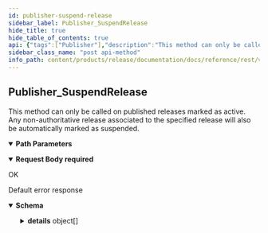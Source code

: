 ```yaml
---
id: publisher-suspend-release
sidebar_label: Publisher_SuspendRelease
hide_title: true
hide_table_of_contents: true
api: {"tags":["Publisher"],"description":"This method can only be called on published releases marked as active. Any\n non-authoritative release associated to the specified release will also be\n automatically marked as suspended.","operationId":"Publisher_SuspendRelease","parameters":[{"name":"user","in":"path","description":"The user id.","required":true,"schema":{"type":"string"}},{"name":"release","in":"path","description":"The release id.","required":true,"schema":{"type":"string"}}],"requestBody":{"content":{"application/json":{"schema":{"type":"object","properties":{"name":{"type":"string","description":"The name of the release to suspend."},"reason":{"type":"string","description":"The reason why the release has been suspended."}}}}},"required":true},"responses":{"200":{"description":"OK","content":{"application/json":{"schema":{"type":"object","properties":{}}}}},"default":{"description":"Default error response","content":{"application/json":{"schema":{"type":"object","properties":{"code":{"type":"integer","description":"The status code, which should be an enum value of [google.rpc.Code][google.rpc.Code].","format":"int32"},"message":{"type":"string","description":"A developer-facing error message, which should be in English. Any user-facing error message should be localized and sent in the [google.rpc.Status.details][google.rpc.Status.details] field, or localized by the client."},"details":{"type":"array","items":{"type":"object","properties":{"@type":{"type":"string","description":"The type of the serialized message."}},"additionalProperties":true,"description":"Contains an arbitrary serialized message along with a @type that describes the type of the serialized message."},"description":"A list of messages that carry the error details.  There is a common set of message types for APIs to use."}},"description":"The `Status` type defines a logical error model that is suitable for different programming environments, including REST APIs and RPC APIs. It is used by [gRPC](https://github.com/grpc). Each `Status` message contains three pieces of data: error code, error message, and error details. You can find out more about this error model and how to work with it in the [API Design Guide](https://cloud.google.com/apis/design/errors)."}}}}},"method":"post","path":"/v1alpha1/users/{user}/releases/{release}:suspend","servers":[{"url":"https://release.animeapis.com"}],"jsonRequestBodyExample":{"name":"string","reason":"string"},"info":{"title":"animeshon.release","version":"v1alpha1"}}
sidebar_class_name: "post api-method"
info_path: content/products/release/documentation/docs/reference/rest/v1alpha1/animeshon-release
---
```



## Publisher_SuspendRelease



This method can only be called on published releases marked as active. Any
 non-authoritative release associated to the specified release will also be
 automatically marked as suspended.

<details style={{"marginBottom":"1rem"}} data-collapsed={false} open={true}><summary style={{}}><strong>Path Parameters</strong></summary><div><ul><ParamsItem className={"paramsItem"} param={{"name":"user","in":"path","description":"The user id.","required":true,"schema":{"type":"string"}}}></ParamsItem><ParamsItem className={"paramsItem"} param={{"name":"release","in":"path","description":"The release id.","required":true,"schema":{"type":"string"}}}></ParamsItem></ul></div></details><details style={{}} data-collapsed={false} open={true}><summary style={{"textAlign":"left"}}><strong>Request Body</strong><strong style={{"fontSize":"var(--ifm-code-font-size)","color":"var(--openapi-required)"}}> required</strong></summary><div style={{"textAlign":"left","marginLeft":"1rem"}}></div><ul style={{"marginLeft":"1rem"}}><SchemaItem collapsible={false} name={"name"} required={false} schemaDescription={"The name of the release to suspend."} schemaName={"string"} qualifierMessage={undefined}></SchemaItem><SchemaItem collapsible={false} name={"reason"} required={false} schemaDescription={"The reason why the release has been suspended."} schemaName={"string"} qualifierMessage={undefined}></SchemaItem></ul></details><div><ApiTabs><TabItem label={"200"} value={"200"}><div>

OK

</div><div></div></TabItem><TabItem label={"default"} value={"default"}><div>

Default error response

</div><div><details style={{}} data-collapsed={false} open={true}><summary style={{"textAlign":"left"}}><strong>Schema</strong></summary><div style={{"textAlign":"left","marginLeft":"1rem"}}></div><ul style={{"marginLeft":"1rem"}}><SchemaItem collapsible={false} name={"code"} required={false} schemaDescription={"The status code, which should be an enum value of [google.rpc.Code][google.rpc.Code]."} schemaName={"int32"} qualifierMessage={undefined}></SchemaItem><SchemaItem collapsible={false} name={"message"} required={false} schemaDescription={"A developer-facing error message, which should be in English. Any user-facing error message should be localized and sent in the [google.rpc.Status.details][google.rpc.Status.details] field, or localized by the client."} schemaName={"string"} qualifierMessage={undefined}></SchemaItem><SchemaItem collapsible={true} className={"schemaItem"}><details style={{}}><summary style={{}}><strong>details</strong><span style={{"opacity":"0.6"}}> object[]</span></summary><div style={{"marginLeft":"1rem"}}><div style={{"marginTop":".5rem","marginBottom":".5rem"}}>

A list of messages that carry the error details.  There is a common set of message types for APIs to use.

</div><ul><SchemaItem collapsible={false} name={"@type"} required={false} schemaDescription={"The type of the serialized message."} schemaName={"string"} qualifierMessage={undefined}></SchemaItem></ul></div></details></SchemaItem></ul></details></div></TabItem></ApiTabs></div>
      